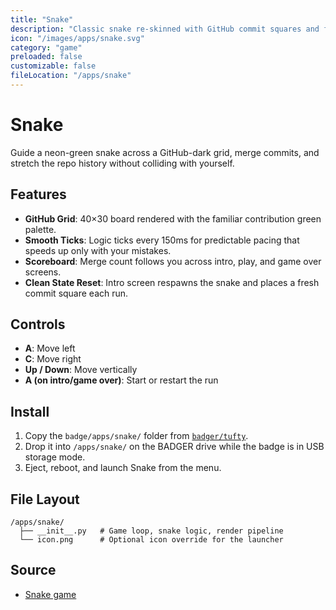 ```yaml
---
title: "Snake"
description: "Classic snake re-skinned with GitHub commit squares and four-direction controls."
icon: "/images/apps/snake.svg"
category: "game"
preloaded: false
customizable: false
fileLocation: "/apps/snake"
---
```


# Snake

Guide a neon-green snake across a GitHub-dark grid, merge commits, and stretch the repo history without colliding with yourself.

## Features

- **GitHub Grid**: 40×30 board rendered with the familiar contribution green palette.
- **Smooth Ticks**: Logic ticks every 150ms for predictable pacing that speeds up only with your mistakes.
- **Scoreboard**: Merge count follows you across intro, play, and game over screens.
- **Clean State Reset**: Intro screen respawns the snake and places a fresh commit square each run.

## Controls

- **A**: Move left
- **C**: Move right
- **Up / Down**: Move vertically
- **A (on intro/game over)**: Start or restart the run

## Install

1. Copy the `badge/apps/snake/` folder from [`badger/tufty`](https://github.com/badger/tufty/tree/main/badge/apps/snake).
2. Drop it into `/apps/snake/` on the BADGER drive while the badge is in USB storage mode.
3. Eject, reboot, and launch Snake from the menu.

## File Layout

```
/apps/snake/
  ├── __init__.py   # Game loop, snake logic, render pipeline
  └── icon.png      # Optional icon override for the launcher
```

## Source

- [Snake game](https://github.com/badger/tufty/blob/main/badge/apps/snake/__init__.py)
